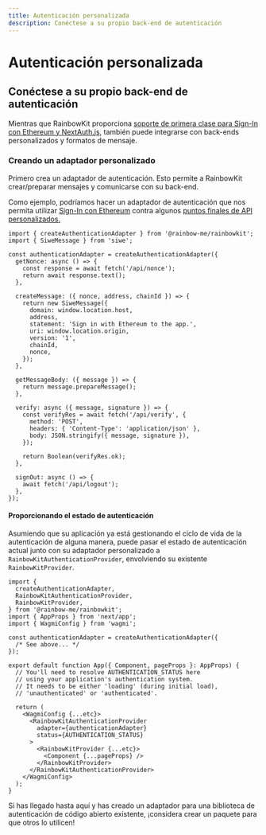 ```yaml
---
title: Autenticación personalizada
description: Conéctese a su propio back-end de autenticación
---
```


# Autenticación personalizada

## Conéctese a su propio back-end de autenticación

Mientras que RainbowKit proporciona [soporte de primera clase para Sign-In con Ethereum y NextAuth.js,](/docs/authentication#set-up-sign-in-with-ethereum-and-nextauthjs) también puede integrarse con back-ends personalizados y formatos de mensaje.

### Creando un adaptador personalizado

Primero crea un adaptador de autenticación. Esto permite a RainbowKit crear/preparar mensajes y comunicarse con su back-end.

Como ejemplo, podríamos hacer un adaptador de autenticación que nos permita utilizar [Sign-In con Ethereum](https://login.xyz) contra algunos [puntos finales de API personalizados.](https://wagmi.sh/examples/sign-in-with-ethereum)

```tsx
import { createAuthenticationAdapter } from '@rainbow-me/rainbowkit';
import { SiweMessage } from 'siwe';

const authenticationAdapter = createAuthenticationAdapter({
  getNonce: async () => {
    const response = await fetch('/api/nonce');
    return await response.text();
  },

  createMessage: ({ nonce, address, chainId }) => {
    return new SiweMessage({
      domain: window.location.host,
      address,
      statement: 'Sign in with Ethereum to the app.',
      uri: window.location.origin,
      version: '1',
      chainId,
      nonce,
    });
  },

  getMessageBody: ({ message }) => {
    return message.prepareMessage();
  },

  verify: async ({ message, signature }) => {
    const verifyRes = await fetch('/api/verify', {
      method: 'POST',
      headers: { 'Content-Type': 'application/json' },
      body: JSON.stringify({ message, signature }),
    });

    return Boolean(verifyRes.ok);
  },

  signOut: async () => {
    await fetch('/api/logout');
  },
});
```

#### Proporcionando el estado de autenticación

Asumiendo que su aplicación ya está gestionando el ciclo de vida de la autenticación de alguna manera, puede pasar el estado de autenticación actual junto con su adaptador personalizado a `RainbowKitAuthenticationProvider`, envolviendo su existente `RainbowKitProvider`.

```tsx
import {
  createAuthenticationAdapter,
  RainbowKitAuthenticationProvider,
  RainbowKitProvider,
} from '@rainbow-me/rainbowkit';
import { AppProps } from 'next/app';
import { WagmiConfig } from 'wagmi';

const authenticationAdapter = createAuthenticationAdapter({
  /* See above... */
});

export default function App({ Component, pageProps }: AppProps) {
  // You'll need to resolve AUTHENTICATION_STATUS here
  // using your application's authentication system.
  // It needs to be either 'loading' (during initial load),
  // 'unauthenticated' or 'authenticated'.

  return (
    <WagmiConfig {...etc}>
      <RainbowKitAuthenticationProvider
        adapter={authenticationAdapter}
        status={AUTHENTICATION_STATUS}
      >
        <RainbowKitProvider {...etc}>
          <Component {...pageProps} />
        </RainbowKitProvider>
      </RainbowKitAuthenticationProvider>
    </WagmiConfig>
  );
}
```

Si has llegado hasta aquí y has creado un adaptador para una biblioteca de autenticación de código abierto existente, ¡considera crear un paquete para que otros lo utilicen!
